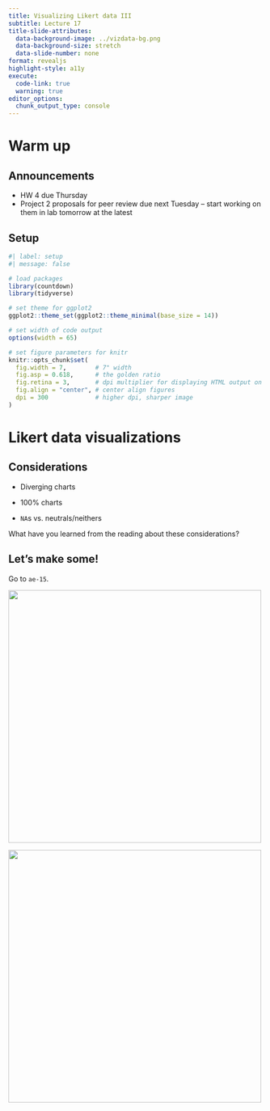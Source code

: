 ```yaml
---
title: Visualizing Likert data III
subtitle: Lecture 17
title-slide-attributes:
  data-background-image: ../vizdata-bg.png
  data-background-size: stretch
  data-slide-number: none
format: revealjs
highlight-style: a11y
execute:
  code-link: true
  warning: true
editor_options: 
  chunk_output_type: console
---
```


# Warm up

## Announcements

-   HW 4 due Thursday
-   Project 2 proposals for peer review due next Tuesday -- start working on them in lab tomorrow at the latest

## Setup {.smaller}

```r
#| label: setup
#| message: false

# load packages
library(countdown)
library(tidyverse)

# set theme for ggplot2
ggplot2::theme_set(ggplot2::theme_minimal(base_size = 14))

# set width of code output
options(width = 65)

# set figure parameters for knitr
knitr::opts_chunk$set(
  fig.width = 7,        # 7" width
  fig.asp = 0.618,      # the golden ratio
  fig.retina = 3,       # dpi multiplier for displaying HTML output on retina
  fig.align = "center", # center align figures
  dpi = 300             # higher dpi, sharper image
)
```

# Likert data visualizations

## Considerations

-   Diverging charts

-   100% charts

-   `NA`s vs. neutrals/neithers

::: question
What have you learned from the reading about these considerations?
:::

## Let's make some!

Go to `ae-15`.

![](images/durham-100perc-1.png){fig-align="center" width="500"}

![](images/durham-div-1.png){fig-align="center" width="500"}
